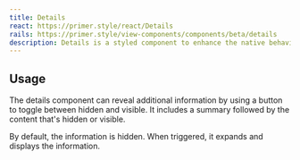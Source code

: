 ```yaml
---
title: Details
react: https://primer.style/react/Details
rails: https://primer.style/view-components/components/beta/details
description: Details is a styled component to enhance the native behaviors of the <details> element.
---
```



## Usage

The details component can reveal additional information by using a button to toggle between hidden and visible. It includes a summary followed by the content that's hidden or visible.

By default, the information is hidden. When triggered, it expands and displays the information.